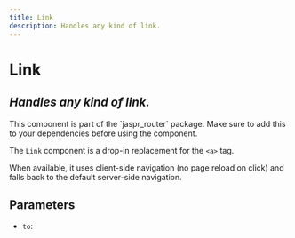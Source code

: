 ```yaml
---
title: Link
description: Handles any kind of link.
---
```


# Link
*Handles any kind of link.*
---

<Info>
This component is part of the `jaspr_router` package. Make sure to add this to your dependencies
before using the component.
</Info>

The `Link` component is a drop-in replacement for the `<a>` tag.

When available, it uses client-side navigation (no page reload on click) and falls back to the default
server-side navigation.

## Parameters

- `to`: 


